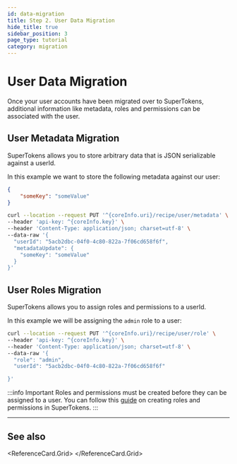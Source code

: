 ```yaml
---
id: data-migration
title: Step 2. User Data Migration
hide_title: true
sidebar_position: 3
page_type: tutorial
category: migration
---
```


# User Data Migration

Once your user accounts have been migrated over to SuperTokens, additional information like metadata, roles and permissions can be associated with the user.

## User Metadata Migration

SuperTokens allows you to store arbitrary data that is JSON serializable against a userId.

In this example we want to store the following metadata against our user:

```json
{
    "someKey": "someValue" 
}
```

```bash
curl --location --request PUT '^{coreInfo.uri}/recipe/user/metadata' \
--header 'api-key: ^{coreInfo.key}' \
--header 'Content-Type: application/json; charset=utf-8' \
--data-raw '{
  "userId": "5acb2dbc-04f0-4c80-822a-7f06cd658f6f",
  "metadataUpdate": {
    "someKey": "someValue"
  }
}'
```

## User Roles Migration

SuperTokens allows you to assign roles and permissions to a userId.

In this example we will be assigning the `admin` role to a user:

```bash
curl --location --request PUT '^{coreInfo.uri}/recipe/user/role' \
--header 'api-key: ^{coreInfo.key}' \
--header 'Content-Type: application/json; charset=utf-8' \
--data-raw '{
  "role": "admin",
  "userId": "5acb2dbc-04f0-4c80-822a-7f06cd658f6f"

}'
```

:::info Important
Roles and permissions must be created before they can be assigned to a user. You can follow this [guide](/docs/additional-verification/user-roles/initial-setup) on creating roles and permissions in SuperTokens.
:::

---

## See also

<ReferenceCard.Grid>
  <ReferenceCard href="/docs/migration/legacy/account-creation/user-creation" label="Account Creation" />
  <ReferenceCard href="/docs/migration/legacy/session-migration" label="Session Migration" />
  <ReferenceCard href="/docs/migration/legacy/mfa-migration" label="MFA Migration" />
  <ReferenceCard href="/docs/migration/legacy/account-creation/email-verification" label="Email Verification" />
  <ReferenceCard href="/docs/post-authentication/user-management/user-metadata" label="User Metadata" />
</ReferenceCard.Grid>
